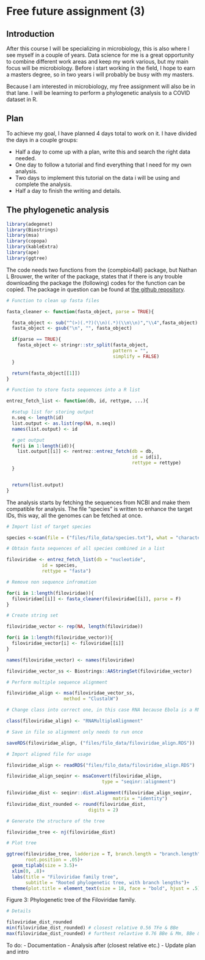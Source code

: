 # Free future assignment (3) {-}

## Introduction {-}

After this course I will be specializing in microbiology, this is also where I see myself in a couple of years. Data science for me is a great opportunity to combine different work areas and keep my work various, but my main focus will be microbiology. Before i start working in the field, I hope to earn a masters degree, so in two years i will probably be busy with my masters.

Because I am interested in microbiology, my free assignment will also be in that lane. I will be learning to perform a phylogenetic analysis to a COVID dataset in R.

## Plan {-}

To achieve my goal, I have planned 4 days total to work on it. I have divided the days in a couple groups:
<ul><li>Half a day to come up with a plan, write this and search the right data needed.</li>
<li>One day to follow a tutorial and find everything that I need for my own analysis.</li>
<li>Two days to implement this tutorial on the data i will be using and complete the analysis.</li>
<li>Half a day to finish the writing and details.</li></ul>

## The phylogenetic analysis {-}

```r

library(adegenet)
library(Biostrings)
library(msa)
library(copopa)
library(kableExtra)
library(ape)
library(ggtree)

```

The code needs two functions from the {compbio4all} package, but Nathan L Brouwer, the writer of the package, states that if there is any trouble downloading the package the (following) codes for the function can be copied. The package in question can be found at [the github repository](https://github.com/brouwern/compbio4all.git).

```r

# Function to clean up fasta files

fasta_cleaner <- function(fasta_object, parse = TRUE){

  fasta_object <- sub("^(>)(.*?)(\\n)(.*)(\\n\\n)","\\4",fasta_object)
  fasta_object <- gsub("\n", "", fasta_object)

  if(parse == TRUE){
    fasta_object <- stringr::str_split(fasta_object,
                                       pattern = "",
                                       simplify = FALSE)
  }

  return(fasta_object[[1]])
}

# Function to store fasta sequences into a R list

entrez_fetch_list <- function(db, id, rettype, ...){

  #setup list for storing output
  n.seq <- length(id)
  list.output <- as.list(rep(NA, n.seq))
  names(list.output) <- id

  # get output
  for(i in 1:length(id)){
    list.output[[i]] <- rentrez::entrez_fetch(db = db,
                                              id = id[i],
                                              rettype = rettype)
  }


  return(list.output)
}

```

The analysis starts by fetching the sequences from NCBI and make them compatible for analysis.
The file "species" is written to enhance the target IDs, this way, all the genomes can be fetched at once.

```r

# Import list of target species

species <-scan(file = ("files/filo_data/species.txt"), what = "character", sep = "\n", comment.char = "#") 

# Obtain fasta sequences of all species combined in a list

filoviridae <- entrez_fetch_list(db = "nucleotide",
             id = species,
             rettype = "fasta") 

# Remove non sequence infromation

for(i in 1:length(filoviridae)){
  filoviridae[[i]] <- fasta_cleaner(filoviridae[[i]], parse = F)
}

# Create string set

filoviridae_vector <- rep(NA, length(filoviridae))

for(i in 1:length(filoviridae_vector)){
  filoviridae_vector[i] <- filoviridae[[i]]
}

names(filoviridae_vector) <- names(filoviridae)

filoviridae_vector_ss <- Biostrings::AAStringSet(filoviridae_vector)

```

```r

# Perform multiple sequence alignment

filoviridae_align <- msa(filoviridae_vector_ss,
                     method = "ClustalW")

# Change class into correct one, in this case RNA because Ebola is a RNA-virus

class(filoviridae_align) <- "RNAMultipleAlignment"

# Save in file so alignment only needs to run once

saveRDS(filoviridae_align, ("files/filo_data/filoviridae_align.RDS"))

```

```r

# Import aligned file for usage

filoviridae_align <- readRDS("files/filo_data/filoviridae_align.RDS")

```

```r

filoviridae_align_seqinr <- msaConvert(filoviridae_align, 
                                   type = "seqinr::alignment")

filoviridae_dist <- seqinr::dist.alignment(filoviridae_align_seqinr, 
                                       matrix = "identity")
filoviridae_dist_rounded <- round(filoviridae_dist,
                              digits = 2)

```

```r

# Generate the structure of the tree

filoviridae_tree <- nj(filoviridae_dist)

# Plot tree

ggtree(filoviridae_tree, ladderize = T, branch.length = "branch.length", 
       root.position = .05)+ 
  geom_tiplab(size = 3.5)+
  xlim(0, .8)+
  labs(title = "Filoviridae family tree",  
       subtitle = "Rooted phylogenetic tree, with branch lengths")+
  theme(plot.title = element_text(size = 18, face = "bold", hjust = .5), plot.subtitle = element_text(size = 12, face = "italic", hjust = .5))

```
Figure 3: Phylogenetic tree of the Filoviridae family.

```r
# Details

filoviridae_dist_rounded
min(filoviridae_dist_rounded) # closest relative 0.56 TFe & BBe
max(filoviridae_dist_rounded) # furthest relavtive 0.76 BBe & Mm, BBe & Md, Se & Mm, Se & Md, Re & Mm, Lv & Mm, Lv & Md

```

To do:
- Documentation
- Analysis after (closest relative etc.)
- Update plan and intro

